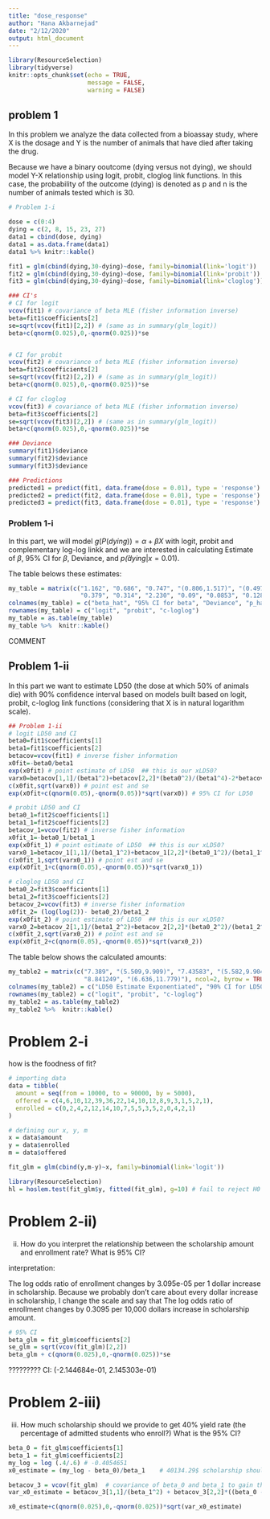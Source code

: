 ```yaml
---
title: "dose_response"
author: "Hana Akbarnejad"
date: "2/12/2020"
output: html_document
---
```


```r

library(ResourceSelection)
library(tidyverse)
knitr::opts_chunk$set(echo = TRUE, 
                      message = FALSE, 
                      warning = FALSE)
```

## problem 1

In this problem we analyze the data collected from a bioassay study, where X is the dosage and Y is the number of animals that have died after taking the drug.

Because we have a binary ooutcome (dying versus not dying), we should model Y-X relationship using logit, probit, cloglog link functions. In this case, the probability of the outcome (dying) is denoted as p and n is the number of animals tested which is 30.

```r

# Problem 1-i

dose = c(0:4)
dying = c(2, 8, 15, 23, 27)
data1 = cbind(dose, dying)
data1 = as.data.frame(data1)
data1 %>% knitr::kable()

fit1 = glm(cbind(dying,30-dying)~dose, family=binomial(link='logit'))
fit2 = glm(cbind(dying,30-dying)~dose, family=binomial(link='probit'))
fit3 = glm(cbind(dying,30-dying)~dose, family=binomial(link='cloglog'))

### CI's
# CI for logit
vcov(fit1) # covariance of beta MLE (fisher information inverse)
beta=fit1$coefficients[2]
se=sqrt(vcov(fit1)[2,2]) # (same as in summary(glm_logit))
beta+c(qnorm(0.025),0,-qnorm(0.025))*se


# CI for probit
vcov(fit2) # covariance of beta MLE (fisher information inverse)
beta=fit2$coefficients[2]
se=sqrt(vcov(fit2)[2,2]) # (same as in summary(glm_logit))
beta+c(qnorm(0.025),0,-qnorm(0.025))*se

# CI for cloglog
vcov(fit3) # covariance of beta MLE (fisher information inverse)
beta=fit3$coefficients[2]
se=sqrt(vcov(fit3)[2,2]) # (same as in summary(glm_logit))
beta+c(qnorm(0.025),0,-qnorm(0.025))*se

### Deviance
summary(fit1)$deviance
summary(fit2)$deviance
summary(fit3)$deviance

### Predictions
predicted1 = predict(fit1, data.frame(dose = 0.01), type = 'response')
predicted2 = predict(fit2, data.frame(dose = 0.01), type = 'response')
predicted3 = predict(fit3, data.frame(dose = 0.01), type = 'response')

```

### Problem 1-i

In this part, we will model  $g(P(dying)) = \alpha + \beta X$ with logit, probit and complementary
log-log linkk and we are interested in calculating Estimate of $\beta$, 95% CI for $\beta$, Deviance, and $p\hat (dying | x = 0.01)$.

The table belows these estimates:

```r

my_table = matrix(c("1.162", "0.686", "0.747", "(0.806,1.517)", "(0.497,0.876)", "(0.532,0.961)",
                    "0.379", "0.314", "2.230", "0.09", "0.0853", "0.128"), ncol=4, byrow = FALSE)
colnames(my_table) = c("beta_hat", "95% CI for beta", "Deviance", "p_hat(dying|x=0.01)")
rownames(my_table) = c("logit", "probit", "c-loglog")
my_table = as.table(my_table)
my_table %>%  knitr::kable()

```

COMMENT

## Problem 1-ii
In this part we want to estimate LD50 (the dose at which 50% of animals die) with 90% confidence interval based on models built based on logit, probit, c-loglog link functions (considering that X is in natural logarithm scale).

```r

## Problem 1-ii
# logit LD50 and CI
beta0=fit1$coefficients[1]
beta1=fit1$coefficients[2]
betacov=vcov(fit1) # inverse fisher information
x0fit=-beta0/beta1 
exp(x0fit) # point estimate of LD50  ## this is our xLD50?
varx0=betacov[1,1]/(beta1^2)+betacov[2,2]*(beta0^2)/(beta1^4)-2*betacov[1,2]*beta0/(beta1^3)
c(x0fit,sqrt(varx0)) # point est and se
exp(x0fit+c(qnorm(0.05),-qnorm(0.05))*sqrt(varx0)) # 95% CI for LD50

# probit LD50 and CI
beta0_1=fit2$coefficients[1]
beta1_1=fit2$coefficients[2]
betacov_1=vcov(fit2) # inverse fisher information
x0fit_1=-beta0_1/beta1_1 
exp(x0fit_1) # point estimate of LD50  ## this is our xLD50?
varx0_1=betacov_1[1,1]/(beta1_1^2)+betacov_1[2,2]*(beta0_1^2)/(beta1_1^4)-2*betacov_1[1,2]*beta0_1/(beta1_1^3)
c(x0fit_1,sqrt(varx0_1)) # point est and se
exp(x0fit_1+c(qnorm(0.05),-qnorm(0.05))*sqrt(varx0_1))

# cloglog LD50 and CI
beta0_2=fit3$coefficients[1]
beta1_2=fit3$coefficients[2]
betacov_2=vcov(fit3) # inverse fisher information
x0fit_2= (log(log(2))- beta0_2)/beta1_2 
exp(x0fit_2) # point estimate of LD50  ## this is our xLD50?
varx0_2=betacov_2[1,1]/(beta1_2^2)+betacov_2[2,2]*(beta0_2^2)/(beta1_2^4)-2*betacov_2[1,2]*beta0_2/(beta1_2^3)
c(x0fit_2,sqrt(varx0_2)) # point est and se
exp(x0fit_2+c(qnorm(0.05),-qnorm(0.05))*sqrt(varx0_2))
```

The table below shows the calculated amounts:

```r

my_table2 = matrix(c("7.389", "(5.509,9.909)", "7.43583", "(5.582,9.904)",
                     "8.841249", "(6.636,11.779)"), ncol=2, byrow = TRUE)
colnames(my_table2) = c("LD50 Estimate Exponentiated", "90% CI for LD50")
rownames(my_table2) = c("logit", "probit", "c-loglog")
my_table2 = as.table(my_table2)
my_table2 %>%  knitr::kable()
```


# Problem 2-i

how is the foodness of fit?
```r

# importing data
data = tibble(
  amount = seq(from = 10000, to = 90000, by = 5000),
  offered = c(4,6,10,12,39,36,22,14,10,12,8,9,3,1,5,2,1),
  enrolled = c(0,2,4,2,12,14,10,7,5,5,3,5,2,0,4,2,1)
)

# defining our x, y, m
x = data$amount
y = data$enrolled
m = data$offered

fit_glm = glm(cbind(y,m-y)~x, family=binomial(link='logit'))

library(ResourceSelection)
hl = hoslem.test(fit_glm$y, fitted(fit_glm), g=10) # fail to reject H0 >>> good fit!
```


# Problem 2-ii)
ii) How do you interpret the relationship between the scholarship amount
and enrollment rate? What is 95% CI?

interpretation:

The log odds ratio of enrollment changes by 3.095e-05 per 1 dollar increase in scholarship. Because we probably don't care about every dollar increase in scholarship, I change the scale and say that The log odds ratio of enrollment changes by 0.3095 per 10,000 dollars increase in scholarship amount.

```r

# 95% CI
beta_glm = fit_glm$coefficients[2]
se_glm = sqrt(vcov(fit_glm)[2,2])
beta_glm + c(qnorm(0.025),0,-qnorm(0.025))*se
```

????????? CI: (-2.144684e-01, 2.145303e-01)

# Problem 2-iii)
iii) How much scholarship should we provide to get 40% yield rate (the
percentage of admitted students who enroll?) What is the 95% CI?
```r

beta_0 = fit_glm$coefficients[1]
beta_1 = fit_glm$coefficients[2]
my_log = log (.4/.6) # -0.4054651
x0_estimate = (my_log - beta_0)/beta_1    # 40134.29$ scholarship should be offered to have 40% of people who get the                                            offer, enrol in the college

betacov_3 = vcov(fit_glm)  # covariance of beta_0 and beta_1 to gain the variance of the estimate
var_x0_estimate = betacov_3[1,1]/(beta_1^2) + betacov_3[2,2]*((beta_0 - log(0.4/0.6))^2)/(beta_1^4)-2*betacov_3[1,2]*(beta_0 - log(0.4/0.6))/(beta_1^3)

x0_estimate+c(qnorm(0.025),0,-qnorm(0.025))*sqrt(var_x0_estimate)

```

